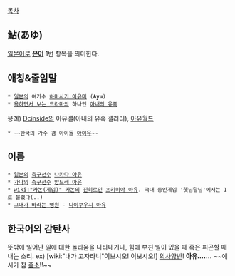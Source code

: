 [[목차]]

== 鮎(あゆ) ==
[[일본어]]로 '''[[은어]]''' 1번 항목을 의미한다.
== 애칭&줄임말 ==
 * [[일본]]의 여가수 [[하마사키 아유미]] ('''Ayu''')
 * [[욕하면서 보는 드라마]]의 하나인 [[아내의 유혹]]
용례) [[Dcinside]]의 아유갤(아내의 유혹 갤러리), [[아유월드]]
 * ~~한국의 가수 겸 아이돌 [[아이유]]~~
== 이름 ==
 * [[일본]]의 [[축구]]선수 [[나카다 아유]]
 * [[가나]]의 [[축구]]선수 [[앙드레 아유]]
 * [[wiki:"카논(게임)" 카논]]의 [[진히로인]] [[츠키미야 아유]]. 국내 동인게임 '햇님달님'에서는 1로 불렸다(..)
 * [[그대가 바라는 영원]] - [[다이쿠우지 아유]]
== 한국어의 감탄사 ==
뜻밖에 일어난 일에 대한 놀라움을 나타내거나, 힘에 부친 일이 있을 때 혹은 피곤할 때 내는 소리. 
ex) [wiki:"내가 고자라니"이보시오! 이보시오!] [[의사양반]]! '''아유…….''' ~~예시가 참 [[좆]]소!!~~
